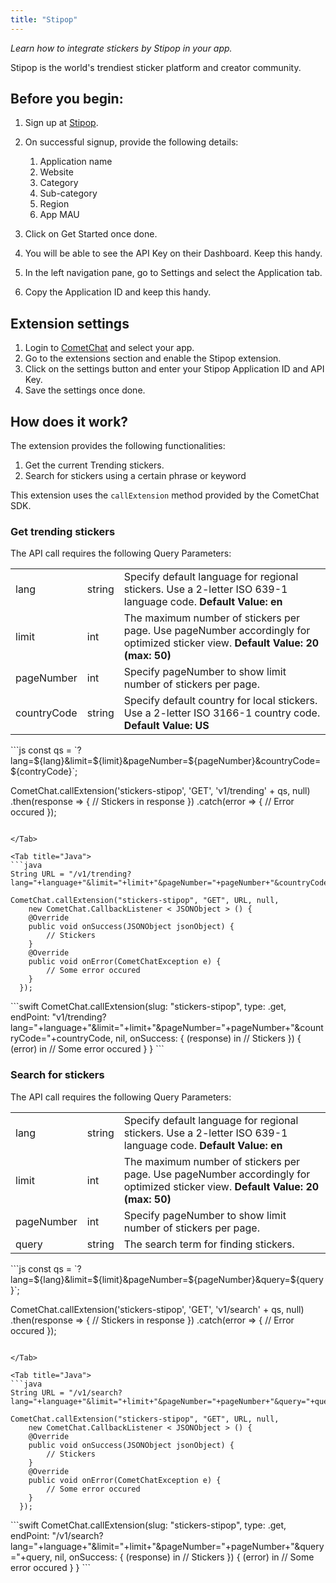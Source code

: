 ```yaml
---
title: "Stipop"
---
```


*Learn how to integrate stickers by Stipop in your app.*

Stipop is the world's trendiest sticker platform and creator community.

## Before you begin:

1. Sign up at [Stipop](https://stipop.io/).

2. On successful signup, provide the following details:

   1. Application name
   2. Website
   3. Category
   4. Sub-category
   5. Region
   6. App MAU

3. Click on Get Started once done.

4. You will be able to see the API Key on their Dashboard. Keep this handy.

5. In the left navigation pane, go to Settings and select the Application tab.

6. Copy the Application ID and keep this handy.

## Extension settings

1. Login to [CometChat](https://app.cometchat.com/login) and select your app.
2. Go to the extensions section and enable the Stipop extension.
3. Click on the settings button and enter your Stipop Application ID and API Key.
4. Save the settings once done.

## How does it work?

The extension provides the following functionalities:

1. Get the current Trending stickers.
2. Search for stickers using a certain phrase or keyword

This extension uses the `callExtension` method provided by the CometChat SDK.

### Get trending stickers

The API call requires the following Query Parameters:

|             |        |                                                                                                                                 |
| ----------- | ------ | ------------------------------------------------------------------------------------------------------------------------------- |
| lang        | string | Specify default language for regional stickers. Use a 2-letter ISO 639-1 language code. **Default Value: en**                   |
| limit       | int    | The maximum number of stickers per page. Use pageNumber accordingly for optimized sticker view. **Default Value: 20 (max: 50)** |
| pageNumber  | int    | Specify pageNumber to show limit number of stickers per page.                                                                   |
| countryCode | string | Specify default country for local stickers. Use a 2-letter ISO 3166-1 country code. **Default Value: US**                       |

<Tabs>
<Tab title="JavaScript">
```js
const qs = `?lang=${lang}&limit=${limit}&pageNumber=${pageNumber}&countryCode=${contryCode}`;

CometChat.callExtension('stickers-stipop', 'GET', 'v1/trending' + qs, null)
  .then(response => {
		// Stickers in response
	})
	.catch(error => {
		// Error occured
	});
```

</Tab>

<Tab title="Java">
```java
String URL = "/v1/trending?lang="+language+"&limit="+limit+"&pageNumber="+pageNumber+"&countryCode="+countryCode;

CometChat.callExtension("stickers-stipop", "GET", URL, null,
	new CometChat.CallbackListener < JSONObject > () {
    @Override
    public void onSuccess(JSONObject jsonObject) {
        // Stickers
    }
    @Override
    public void onError(CometChatException e) {
        // Some error occured
    }
  });
```

</Tab>

<Tab title="Swift">
```swift
CometChat.callExtension(slug: "stickers-stipop", type: .get, endPoint: "v1/trending?lang="+language+"&limit="+limit+"&pageNumber="+pageNumber+"&countryCode="+countryCode, nil, onSuccess: { (response) in
        // Stickers
      }) { (error) in
        // Some error occured
      }
    }
```

</Tab>

</Tabs>

### Search for stickers

The API call requires the following Query Parameters:

|            |        |                                                                                                                                 |
| ---------- | ------ | ------------------------------------------------------------------------------------------------------------------------------- |
| lang       | string | Specify default language for regional stickers. Use a 2-letter ISO 639-1 language code. **Default Value: en**                   |
| limit      | int    | The maximum number of stickers per page. Use pageNumber accordingly for optimized sticker view. **Default Value: 20 (max: 50)** |
| pageNumber | int    | Specify pageNumber to show limit number of stickers per page.                                                                   |
| query      | string | The search term for finding stickers.                                                                                           |

<Tabs>
<Tab title="JavaScript">
```js
const qs = `?lang=${lang}&limit=${limit}&pageNumber=${pageNumber}&query=${query}`;

CometChat.callExtension('stickers-stipop', 'GET', 'v1/search' + qs, null)
  .then(response => {
		// Stickers in response
	})
	.catch(error => {
		// Error occured
	});
```

</Tab>

<Tab title="Java">
```java
String URL = "/v1/search?lang="+language+"&limit="+limit+"&pageNumber="+pageNumber+"&query="+query;

CometChat.callExtension("stickers-stipop", "GET", URL, null,
	new CometChat.CallbackListener < JSONObject > () {
    @Override
    public void onSuccess(JSONObject jsonObject) {
        // Stickers
    }
    @Override
    public void onError(CometChatException e) {
        // Some error occured
    }
  });
```

</Tab>

<Tab title="Swift">
```swift
CometChat.callExtension(slug: "stickers-stipop", type: .get, endPoint: "/v1/search?lang="+language+"&limit="+limit+"&pageNumber="+pageNumber+"&query="+query, nil, onSuccess: { (response) in
        // Stickers
      }) { (error) in
        // Some error occured
      }
    }
```

</Tab>

</Tabs>
